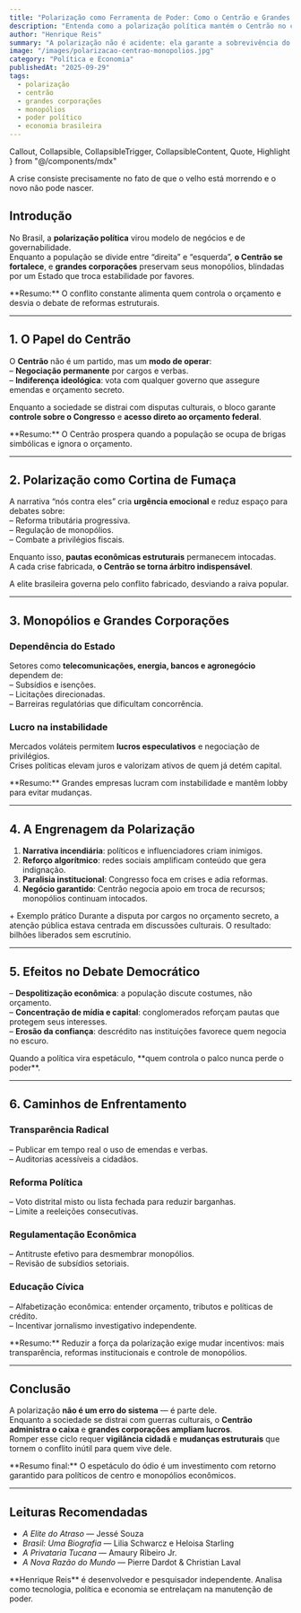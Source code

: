 ```yaml
---
title: "Polarização como Ferramenta de Poder: Como o Centrão e Grandes Corporações Lucram com o Conflito Político"
description: "Entenda como a polarização política mantém o Centrão no controle e fortalece monopólios corporativos, perpetuando privilégios e bloqueando mudanças estruturais."
author: "Henrique Reis"
summary: "A polarização não é acidente: ela garante a sobrevivência do Centrão e alimenta grandes corporações, que lucram com a paralisia institucional e o espetáculo do conflito."
image: "/images/polarizacao-centrao-monopolios.jpg"
category: "Política e Economia"
publishedAt: "2025-09-29"
tags:
  - polarização
  - centrão
  - grandes corporações
  - monopólios
  - poder político
  - economia brasileira
---
```


  Callout,
  Collapsible,
  CollapsibleTrigger,
  CollapsibleContent,
  Quote,
  Highlight
} from "@/components/mdx"

<Quote author="Antonio Gramsci">
A crise consiste precisamente no fato de que o velho está morrendo e o novo não pode nascer.
</Quote>

## Introdução

No Brasil, a **polarização política** virou modelo de negócios e de governabilidade.  
Enquanto a população se divide entre “direita” e “esquerda”, **o Centrão se fortalece**, e **grandes corporações** preservam seus monopólios, blindadas por um Estado que troca estabilidade por favores.

<Callout variant="neutral">
**Resumo:** O conflito constante alimenta quem controla o orçamento e desvia o debate de reformas estruturais.
</Callout>

---

## 1. O Papel do Centrão

O **Centrão** não é um partido, mas um **modo de operar**:  
– **Negociação permanente** por cargos e verbas.  
– **Indiferença ideológica**: vota com qualquer governo que assegure emendas e orçamento secreto.  

Enquanto a sociedade se distrai com disputas culturais, o bloco garante **controle sobre o Congresso** e **acesso direto ao orçamento federal**.

<Callout variant="neutral">
**Resumo:** O Centrão prospera quando a população se ocupa de brigas simbólicas e ignora o orçamento.
</Callout>

---

## 2. Polarização como Cortina de Fumaça

A narrativa “nós contra eles” cria **urgência emocional** e reduz espaço para debates sobre:  
– Reforma tributária progressiva.  
– Regulação de monopólios.  
– Combate a privilégios fiscais.

Enquanto isso, **pautas econômicas estruturais** permanecem intocadas.  
A cada crise fabricada, **o Centrão se torna árbitro indispensável**.

<Quote author="Jessé Souza">
A elite brasileira governa pelo conflito fabricado, desviando a raiva popular.
</Quote>

---

## 3. Monopólios e Grandes Corporações

### Dependência do Estado
Setores como **telecomunicações, energia, bancos e agronegócio** dependem de:  
– Subsídios e isenções.  
– Licitações direcionadas.  
– Barreiras regulatórias que dificultam concorrência.

### Lucro na instabilidade
Mercados voláteis permitem **lucros especulativos** e negociação de privilégios.  
Crises políticas elevam juros e valorizam ativos de quem já detém capital.

<Callout variant="neutral">
**Resumo:** Grandes empresas lucram com instabilidade e mantêm lobby para evitar mudanças.
</Callout>

---

## 4. A Engrenagem da Polarização

1. **Narrativa incendiária**: políticos e influenciadores criam inimigos.  
2. **Reforço algorítmico**: redes sociais amplificam conteúdo que gera indignação.  
3. **Paralisia institucional**: Congresso foca em crises e adia reformas.  
4. **Negócio garantido**: Centrão negocia apoio em troca de recursos; monopólios continuam intocados.

<Collapsible>
  <CollapsibleTrigger className="cursor-pointer font-bold text-brand-400">
    + Exemplo prático
  </CollapsibleTrigger>
  <CollapsibleContent>
    Durante a disputa por cargos no orçamento secreto, a atenção pública estava centrada em discussões culturais.
    O resultado: bilhões liberados sem escrutínio.
  </CollapsibleContent>
</Collapsible>

---

## 5. Efeitos no Debate Democrático

– **Despolitização econômica**: a população discute costumes, não orçamento.  
– **Concentração de mídia e capital**: conglomerados reforçam pautas que protegem seus interesses.  
– **Erosão da confiança**: descrédito nas instituições favorece quem negocia no escuro.

<Highlight>
Quando a política vira espetáculo, **quem controla o palco nunca perde o poder**.
</Highlight>

---

## 6. Caminhos de Enfrentamento

### Transparência Radical  
– Publicar em tempo real o uso de emendas e verbas.  
– Auditorias acessíveis a cidadãos.

### Reforma Política  
– Voto distrital misto ou lista fechada para reduzir barganhas.  
– Limite a reeleições consecutivas.

### Regulamentação Econômica  
– Antitruste efetivo para desmembrar monopólios.  
– Revisão de subsídios setoriais.

### Educação Cívica  
– Alfabetização econômica: entender orçamento, tributos e políticas de crédito.  
– Incentivar jornalismo investigativo independente.

<Callout variant="neutral">
**Resumo:** Reduzir a força da polarização exige mudar incentivos: mais transparência, reformas institucionais e controle de monopólios.
</Callout>

---

## Conclusão

A polarização **não é um erro do sistema** — é parte dele.  
Enquanto a sociedade se distrai com guerras culturais, o **Centrão administra o caixa** e **grandes corporações ampliam lucros**.  
Romper esse ciclo requer **vigilância cidadã** e **mudanças estruturais** que tornem o conflito inútil para quem vive dele.

<Callout variant="neutral">
**Resumo final:** O espetáculo do ódio é um investimento com retorno garantido para políticos de centro e monopólios econômicos.
</Callout>

---

## Leituras Recomendadas

- *A Elite do Atraso* — Jessé Souza  
- *Brasil: Uma Biografia* — Lilia Schwarcz e Heloisa Starling  
- *A Privataria Tucana* — Amaury Ribeiro Jr.  
- *A Nova Razão do Mundo* — Pierre Dardot & Christian Laval  

<Callout title="Sobre o Autor" variant="neutral">
**Henrique Reis** é desenvolvedor e pesquisador independente.  
Analisa como tecnologia, política e economia se entrelaçam na manutenção de poder.
</Callout>
